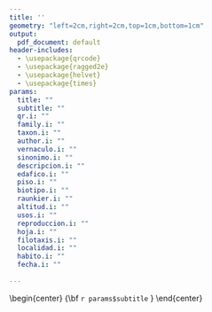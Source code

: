 ```yaml
---
title: ''
geometry: "left=2cm,right=2cm,top=1cm,bottom=1cm"
output:
  pdf_document: default
header-includes:
  - \usepackage{qrcode}
  - \usepackage{ragged2e}
  - \usepackage{helvet}
  - \usepackage{times}
params:
  title: "" 
  subtitle: ""
  qr.i: ""
  family.i: ""
  taxon.i: ""
  author.i: ""
  vernaculo.i: ""
  sinonimo.i: ""
  descripcion.i: ""
  edafico.i: ""
  piso.i: ""
  biotipo.i: ""
  raunkier.i: ""
  altitud.i: ""
  usos.i: ""
  reproduccion.i: ""
  hoja.i: ""
  filotaxis.i: ""
  localidad.i: ""
  habito.i: ""
  fecha.i: ""
  
---
```

\begin{center}
\pagenumbering{gobble}

% logos %

\begin{minipage}{0.5\textwidth}
\raggedright
\includegraphics[width=.6\textwidth]{lpic.png}
\end{minipage}\hfill
\begin{minipage}{0.5\textwidth}
\raggedleft
\includegraphics[width=.4\textwidth]{rpic.png}
\end{minipage}
\vfill
\bigskip
\bigskip


{\fontsize{24pt}{100pt}\selectfont\bf\color[HTML]{538085} Herbario docente MA-UAM }\\
\vfill

\bigskip

\bigskip

\end{center}

\begin{flushleft}

% QR
\renewcommand\fbox{\fcolorbox{lightgray}{white}}
\fbox{

\begin{minipage}{0.615\textwidth} 
\smallskip
\smallskip

{\fontsize{25pt}{100pt}\selectfont\emph{`r params$taxon.i` }}
{\fontsize{15pt}{100pt}\selectfont `r params$author.i`} \\

{\fontsize{15pt}{100pt}\selectfont `r params$family.i` } \\

{\fontsize{12pt}{100pt}\selectfont Sinónimos:\emph{ `r params$sinonimo.i`}} \\
{\fontsize{12pt}{100pt}\selectfont Nombres vernáculos: `r params$vernaculo.i`}

\end{minipage}

\begin{minipage}{0.35\textwidth}
\raggedleft
\qrcode[height=.9 in, version=5]{`r params$qr.i`}
\end{minipage}

}

\begin {center}
\renewcommand\fbox{\fcolorbox{white}{white}}
\fbox{
\begin{minipage}{0.25\textwidth} 
{\fontsize{10pt}{100pt}\selectfont Reproducción: `r params$reproduccion.i`} \\
{\fontsize{10pt}{100pt}\selectfont Hoja: `r params$hoja.i`}
\end{minipage}

\begin{minipage}{0.25\textwidth} 
{\fontsize{10pt}{100pt}\selectfont Filotaxis: `r params$filotaxis.i`} \\
{\fontsize{10pt}{100pt}\selectfont Hábito: `r params$habito.i`}
\end{minipage}
}

\end{center}


{\fontsize{17pt}{100pt}\selectfont\bf Descripción:} \\

\bigskip
{\fontsize{12pt}{100pt}\selectfont `r params$descripcion.i`} \\
\bigskip
\vfill
\bigskip
{\fontsize{17pt}{100pt}\selectfont\bf Distribución:} \\
\bigskip
\begin{figure}
\centering
\renewcommand\fbox{\fcolorbox{white}{white}}
\fbox{
\includegraphics[height=5.5cm]{maps/results/iberia/`r gsub(" ", "_", gsub("\\.", "", params$taxon.i))`.png}}
\hspace{.80cm}
\fbox{
\includegraphics[height=5.5cm]{maps/results/europe/`r gsub(" ", "_", gsub("\\.", "", params$taxon.i))`.png}}
\end{figure}
\bigskip


{\fontsize{17pt}{100pt}\selectfont\bf Ecología:} \\

\bigskip
{\fontsize{12pt}{100pt}\selectfont Biotipo: `r params$biotipo.i`, biotipo Raunkier: `r params$raunkier.i`}\\
\smallskip
{\fontsize{12pt}{100pt}\selectfont Preferencia edáfica: `r params$edafico.i`} \\
\smallskip
{\fontsize{12pt}{100pt}\selectfont Elevación: `r params$altitud.i`}\\
\smallskip
{\fontsize{12pt}{100pt}\selectfont Piso bioclimático: `r params$piso.i` } \\
\vfill
\bigskip


{\fontsize{17pt}{100pt}\selectfont\bf Usos:} \\ 

\bigskip
{\fontsize{12pt}{100pt}\selectfont `r params$usos.i`} \\

\bigskip

\begin{flushright}
{\fontsize{7pt}{100pt}\selectfont Lugar de colección: `r params$localidad.i`} \\
{\fontsize{7pt}{100pt}\selectfont Fecha de colección: `r params$fecha.i`} \\
\end{flushright}

\end{flushleft}
\begin{center}
\bigskip
{\fontsize{12pt}{100pt}\selectfont\bf\color[HTML]{538085} `r params$subtitle` }
\end{center}
\pagebreak
